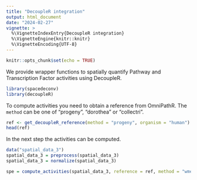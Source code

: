 ```yaml
---
title: "DecoupleR integration"
output: html_document
date: "2024-02-27"
vignette: >
  %\VignetteIndexEntry{DecoupleR integration}
  %\VignetteEngine{knitr::knitr}
  %\VignetteEncoding{UTF-8}
---
```


```r
knitr::opts_chunk$set(echo = TRUE)
```

We provide wrapper functions to spatially quantify Pathway and Transcription Factor activities using DecoupleR.

```r
library(spacedeconv)
library(decoupleR)
```

To compute activities you need to obtain a reference from OmniPathR. The `method` can be one of "progeny", "dorothea" or "collectri". 

```r
ref <- get_decoupleR_reference(method = "progeny", organism = "human")
head(ref)
```

In the next step the activities can be computed.

```r
data("spatial_data_3")
spatial_data_3 = preprocess(spatial_data_3)
spatial_data_3 = normalize(spatial_data_3)

spe = compute_activities(spatial_data_3, reference = ref, method = "wmean", assay = "cpm")
```

